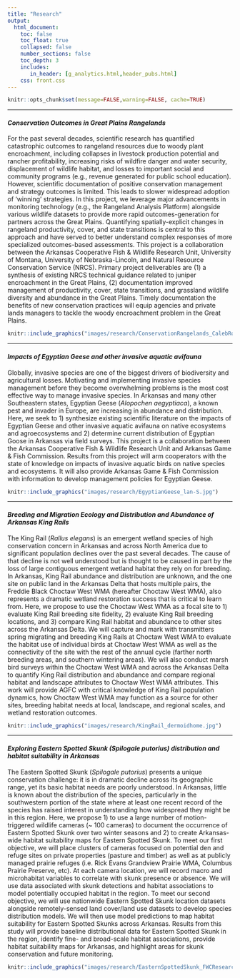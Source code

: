 ```yaml
---
title: "Research"
output:
  html_document:
    toc: false
    toc_float: true
    collapsed: false
    number_sections: false
    toc_depth: 3
    includes:
       in_header: [g_analytics.html,header_pubs.html]
    css: front.css
---
```


<style>
p.caption {
  font-size: 0.8em;
}
</style>


```r
knitr::opts_chunk$set(message=FALSE,warning=FALSE, cache=TRUE)
```

----

<div class="row">
<div class="col-sm-8">

#### *Conservation Outcomes in Great Plains Rangelands*

For the past several decades, scientific research has quantified catastrophic outcomes to rangeland resources due to woody plant encroachment, including collapses in livestock production potential and rancher profitability, increasing risks of wildfire danger and water security, displacement of wildlife habitat, and losses to important social and community programs (e.g., revenue generated for public school education). However, scientific documentation of positive conservation management and strategy outcomes is limited. This leads to slower widespread adoption of 'winning' strategies. In this project, we leverage major advancements in monitoring technology (e.g., the Rangeland Analysis Platform) alongside various wildlife datasets to provide more rapid outcomes-generation for partners across the Great Plains. Quantifying spatially-explicit changes in rangeland productivity, cover, and state transitions is central to this approach and have served to better understand complex responses of more specialized outcomes-based assessments. This project is a collaboration between the Arkansas Cooperative Fish & Wildlife Research Unit, University of Montana, University of Nebraska-Lincoln, and Natural Resource Conservation Service (NRCS). Primary project deliverables are (1) a synthesis of existing NRCS technical guidance related to juniper encroachment in the Great Plains, (2) documentation improved management of productivity, cover, state transitions, and grassland wildlife diversity and abundance in the Great Plains. Timely documentation the benefits of new conservation practices will equip agencies and private lands managers to tackle the woody encroachment problem in the Great Plains. 


</div>
<div class="col-sm-4">
```r
knitr::include_graphics("images/research/ConservationRangelands_CalebRoberts.JPG")
```
</div>
</div>

----

<div class="row">
<div class="col-sm-8">



#### *Impacts of Egyptian Geese and other invasive aquatic avifauna*

Globally, invasive species are one of the biggest drivers of biodiversity and agricultural losses. Motivating and implementing invasive species management before they become overwhelming problems is the most cost effective way to manage invasive species. In Arkansas and many other Southeastern states, Egyptian Geese (*Alopochen aegyptiaca*), a known pest and invader in Europe, are increasing in abundance and distribution. Here, we seek to 1) synthesize existing scientific literature on the impacts of Egyptian Geese and other invasive aquatic avifauna on native ecosystems and agroecosystems and 2) determine current distribution of Egyptian Goose in Arkansas via field surveys. This project is a collaboration between the Arkansas Cooperative Fish & Wildlife Research Unit and Arkansas Game & Fish Commission. Results from this project will arm cooperators with the state of knowledge on impacts of invasive aquatic birds on native species and ecosystems. It will also provide Arkansas Game & Fish Commission with information to develop management policies for Egyptian Geese. 


</div>
<div class="col-sm-4">
```r
knitr::include_graphics("images/research/EgyptianGeese_lan-S.jpg")
```
</div>
</div>

----

<div class="row">
<div class="col-sm-8">

#### *Breeding and Migration Ecology and Distribution and Abundance of Arkansas King Rails*

The King Rail (*Rallus elegans*) is an emergent wetland species of high conservation concern in Arkansas and across North America due to significant population declines over the past several decades. The cause of that decline is not well understood but is thought to be caused in part by the loss of large contiguous emergent wetland habitat they rely on for breeding. In Arkansas, King Rail abundance and distribution are unknown, and the one site on public land in the Arkansas Delta that hosts multiple pairs, the Freddie Black Choctaw West WMA (hereafter Choctaw West WMA), also represents a dramatic wetland restoration success that is critical to learn from. Here, we propose to use the Choctaw West WMA as a focal site to 1) evaluate King Rail breeding site fidelity, 2) evaluate King Rail breeding locations, and 3) compare King Rail habitat and abundance to other sites across the Arkansas Delta. We will capture and mark with transmitters spring migrating and breeding King Rails at Choctaw West WMA to evaluate the habitat use of individual birds at Choctaw West WMA as well as the connectivity of the site with the rest of the annual cycle (farther north breeding areas, and southern wintering areas). We will also conduct marsh bird surveys within the Choctaw West WMA and across the Arkansas Delta to quantify King Rail distribution and abundance and compare regional habitat and landscape attributes to Choctaw West WMA attributes. This work will provide AGFC with critical knowledge of King Rail population dynamics, how Choctaw West WMA may function as a source for other sites, breeding habitat needs at local, landscape, and regional scales, and wetland restoration outcomes. 


</div>
<div class="col-sm-4">
```r
knitr::include_graphics("images/research/KingRail_dermoidhome.jpg")
```
</div>
</div>

----

<div class="row">
<div class="col-sm-8">

#### *Exploring Eastern Spotted Skunk (Spilogale putorius) distribution and habitat suitability in Arkansas*

The Eastern Spotted Skunk (*Spilogale putorius*) presents a unique conservation challenge: it is in  dramatic decline across its geographic range, yet its basic habitat needs are poorly understood. In Arkansas, little is known about the distribution of the species, particularly in the southwestern portion of the state where at least one recent record of the species has raised interest in understanding how widespread they might be in this region. Here, we propose 1) to use a large number of motion-triggered wildlife cameras (~ 100 cameras) to document the occurrence of Eastern Spotted Skunk over two winter seasons and 2) to create Arkansas-wide habitat suitability maps for Eastern Spotted Skunk. To meet our first objective, we will place clusters of cameras focused on potential den and refuge sites on private properties (pasture and timber) as well as at publicly managed prairie refuges (i.e. Rick Evans Grandview Prairie WMA, Columbus Prairie Preserve, etc). At each camera location, we will record macro and microhabitat variables to correlate with skunk presence or absence. We will use data associated with skunk detections and habitat associations to model potentially occupied habitat in the region. To meet our second objective, we will use nationwide Eastern Spotted Skunk location datasets alongside remotely-sensed land cover/land use datasets to develop species distribution models. We will then use model predictions to map habitat suitability for Eastern Spotted Skunks across Arkansas. Results from this study will provide baseline distributional data for Eastern Spotted Skunk in the region, identify fine- and broad-scale habitat associations, provide habitat suitability maps for Arkansas, and highlight areas for skunk conservation and future monitoring.


</div>
<div class="col-sm-4">
```r
knitr::include_graphics("images/research/EasternSpottedSkunk_FWCResearch.jpg")
```
</div>
</div>






